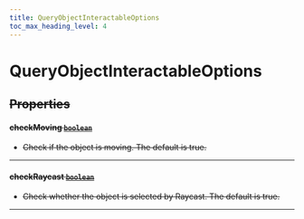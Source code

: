 ```yaml
---
title: QueryObjectInteractableOptions
toc_max_heading_level: 4
---
```


# QueryObjectInteractableOptions <s generated />

## Properties <s generated />

#### checkMoving [`boolean`]( https://developer.mozilla.org/en-US/docs/Web/JavaScript/Reference/Global_Objects/Boolean) <s generated />

- Check if the object is moving. The default is true.

<hr class="solid" /> <s generated />

#### checkRaycast [`boolean`]( https://developer.mozilla.org/en-US/docs/Web/JavaScript/Reference/Global_Objects/Boolean) <s generated />

- Check whether the object is selected by Raycast. The default is true.

<hr class="solid" /> <s generated />
